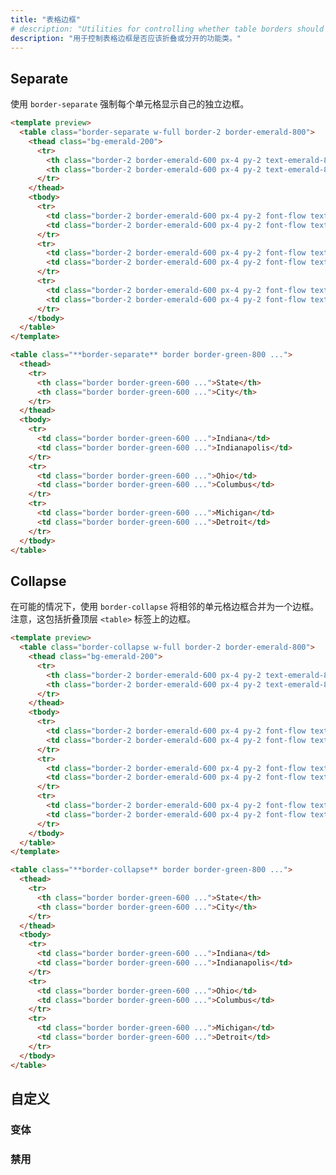 ```yaml
---
title: "表格边框"
# description: "Utilities for controlling whether table borders should collapse or be separated."
description: "用于控制表格边框是否应该折叠或分开的功能类。"
---
```




## Separate

<!-- Use `border-separate` to force each cell to display its own separate borders. -->
使用 `border-separate` 强制每个单元格显示自己的独立边框。

```html emerald
<template preview>
  <table class="border-separate w-full border-2 border-emerald-800">
    <thead class="bg-emerald-200">
      <tr>
        <th class="border-2 border-emerald-600 px-4 py-2 text-emerald-800 text-left font-flow">State</th>
        <th class="border-2 border-emerald-600 px-4 py-2 text-emerald-800 text-left font-flow">City</th>
      </tr>
    </thead>
    <tbody>
      <tr>
        <td class="border-2 border-emerald-600 px-4 py-2 font-flow text-emerald-400">Indiana</td>
        <td class="border-2 border-emerald-600 px-4 py-2 font-flow text-emerald-400">Indianapolis</td>
      </tr>
      <tr>
        <td class="border-2 border-emerald-600 px-4 py-2 font-flow text-emerald-400">Ohio</td>
        <td class="border-2 border-emerald-600 px-4 py-2 font-flow text-emerald-400">Columbus</td>
      </tr>
      <tr>
        <td class="border-2 border-emerald-600 px-4 py-2 font-flow text-emerald-400">Michigan</td>
        <td class="border-2 border-emerald-600 px-4 py-2 font-flow text-emerald-400">Detroit</td>
      </tr>
    </tbody>
  </table>
</template>

<table class="**border-separate** border border-green-800 ...">
  <thead>
    <tr>
      <th class="border border-green-600 ...">State</th>
      <th class="border border-green-600 ...">City</th>
    </tr>
  </thead>
  <tbody>
    <tr>
      <td class="border border-green-600 ...">Indiana</td>
      <td class="border border-green-600 ...">Indianapolis</td>
    </tr>
    <tr>
      <td class="border border-green-600 ...">Ohio</td>
      <td class="border border-green-600 ...">Columbus</td>
    </tr>
    <tr>
      <td class="border border-green-600 ...">Michigan</td>
      <td class="border border-green-600 ...">Detroit</td>
    </tr>
  </tbody>
</table>
```

## Collapse

<!-- Use `border-collapse` to combine adjacent cell borders into a single border when possible. Note that this includes collapsing borders on the top-level `<table>` tag. -->
在可能的情况下，使用 `border-collapse` 将相邻的单元格边框合并为一个边框。注意，这包括折叠顶层 `<table>` 标签上的边框。

```html emerald
<template preview>
  <table class="border-collapse w-full border-2 border-emerald-800">
    <thead class="bg-emerald-200">
      <tr>
        <th class="border-2 border-emerald-600 px-4 py-2 text-emerald-800 text-left font-flow">State</th>
        <th class="border-2 border-emerald-600 px-4 py-2 text-emerald-800 text-left font-flow">City</th>
      </tr>
    </thead>
    <tbody>
      <tr>
        <td class="border-2 border-emerald-600 px-4 py-2 font-flow text-emerald-400">Indiana</td>
        <td class="border-2 border-emerald-600 px-4 py-2 font-flow text-emerald-400">Indianapolis</td>
      </tr>
      <tr>
        <td class="border-2 border-emerald-600 px-4 py-2 font-flow text-emerald-400">Ohio</td>
        <td class="border-2 border-emerald-600 px-4 py-2 font-flow text-emerald-400">Columbus</td>
      </tr>
      <tr>
        <td class="border-2 border-emerald-600 px-4 py-2 font-flow text-emerald-400">Michigan</td>
        <td class="border-2 border-emerald-600 px-4 py-2 font-flow text-emerald-400">Detroit</td>
      </tr>
    </tbody>
  </table>
</template>

<table class="**border-collapse** border border-green-800 ...">
  <thead>
    <tr>
      <th class="border border-green-600 ...">State</th>
      <th class="border border-green-600 ...">City</th>
    </tr>
  </thead>
  <tbody>
    <tr>
      <td class="border border-green-600 ...">Indiana</td>
      <td class="border border-green-600 ...">Indianapolis</td>
    </tr>
    <tr>
      <td class="border border-green-600 ...">Ohio</td>
      <td class="border border-green-600 ...">Columbus</td>
    </tr>
    <tr>
      <td class="border border-green-600 ...">Michigan</td>
      <td class="border border-green-600 ...">Detroit</td>
    </tr>
  </tbody>
</table>
```

<!-- ## Customizing -->
## 自定义

<!-- ### Variants -->
### 变体

<Variants plugin="borderCollapse" />

<!-- ### Disabling -->
### 禁用
<Disabling plugin="borderCollapse" />
